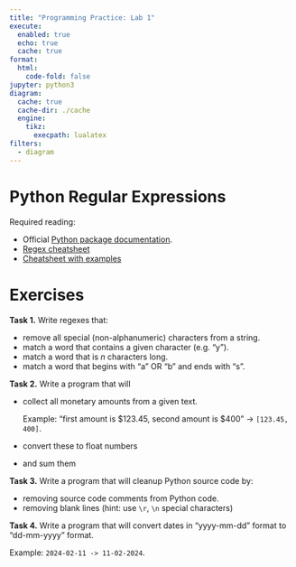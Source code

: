 ```yaml
---
title: "Programming Practice: Lab 1"
execute:
  enabled: true
  echo: true
  cache: true
format:
  html:
    code-fold: false
jupyter: python3
diagram:
  cache: true
  cache-dir: ./cache
  engine:
    tikz:
      execpath: lualatex
filters:
  - diagram
---
```


# Python Regular Expressions

 Required reading: 

- Official [Python package documentation](https://docs.python.org/3/howto/regex.html).
- [Regex cheatsheet](https://www.debuggex.com/cheatsheet/regex/python)
- [Cheatsheet with examples](https://images.datacamp.com/image/upload/v1665049611/Marketing/Blog/Regular_Expressions_Cheat_Sheet.pdf)

# Exercises
**Task 1.** Write regexes that:

- remove all special (non-alphanumeric) characters from a string.
- match a word that contains a given character (e.g. "y").
- match a word that is $n$ characters long.
- match a word that begins with "a" OR "b" and ends with "s".

**Task 2.** Write a program that will 

- collect all monetary amounts from a given text.

   Example: "first amount is $123.45, second amount is $400" -> `[123.45, 400]`.

- convert these to float numbers
- and sum them

**Task 3.** Write a program that will cleanup Python source code by:

- removing source code comments from Python code.
- removing blank lines (hint: use `\r`, `\n` special characters)

**Task 4.** Write a program that will convert dates in "yyyy-mm-dd"\ format to "dd-mm-yyyy"\ format.

Example: `2024-02-11 -> 11-02-2024`.
